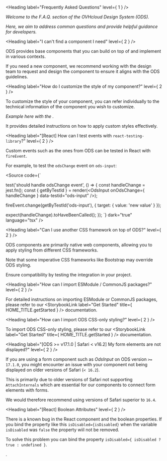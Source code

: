
<Meta title="OVHcloud Design System/F.A.Q." />

<Heading label="Frequently Asked Questions" level={ 1 } />

*Welcome to the F.A.Q. section of the OVHcloud Design System (ODS).*

*Here, we aim to address common questions and provide helpful guidance for developers.*

<Heading label="I can't find a component I need" level={ 2 } />

ODS provides base components that you can build on top of and implement in various contexts.

If you need a new component, we recommend working with the design team to request and design the component to ensure it aligns with the ODS guidelines.

<Heading label="How do I customize the style of my component?" level={ 2 } />

To customize the style of your component, you can refer individually to the technical information of the component you wish to customize.

*Example here with the [<OdsLink label="Accordion component" />](?path=/docs/ods-components-accordion--technical-information#style-customization).*

It provides detailed instructions on how to apply custom styles effectively.

<Heading label="[React] How can I test events with `react-testing-library`?" level={ 2 } />

Custom events such as the ones from ODS can be tested in React with `fireEvent`.

For example, to test the `odsChange` event on `ods-input`:

<Source code={`

test('should handle odsChange event', () => {
  const handleChange = jest.fn();
  const { getByTestId } = render(<OdsInput onOdsChange={ handleChange } data-testid="ods-input" />);

  fireEvent.change(getByTestId('ods-input'), { target: { value: 'new value' } });

  expect(handleChange).toHaveBeenCalled();
});
`}
        dark="true"
        language="tsx" />

<Heading label="Can I use another CSS framework on top of ODS?" level={ 2 } />

ODS components are primarily native web components, allowing you to apply styling from different CSS frameworks.

Note that some imperative CSS frameworks like Bootstrap may override ODS styling.

Ensure compatibility by testing the integration in your project.

<Heading label="How can I import ESModule / CommonJS packages?" level={ 2 } />

For detailed instructions on importing ESModule or CommonJS packages, please refer to our <StorybookLink label="Get Started" title={ HOME_TITLE.getStarted } /> documentation.

<Heading label="How can I import ODS CSS-only styling?" level={ 2 } />

To import ODS CSS-only styling, please refer to our <StorybookLink label="Get Started" title={ HOME_TITLE.getStarted } /> documentation.

<Heading label="[ODS >= v17.1.0 | Safari < v16.2] My form elements are not displayed?" level={ 2 } />

If you are using a form component such as *OdsInput* on ODS version `>= 17.1.0`, you might encounter an issue with your component not being displayed on older versions of Safari (`< 16.2`).

This is primarily due to older versions of Safari not supporting `AttachInternals` which are essential for our components to connect form elements with forms.

We would therefore recommend using versions of Safari superior to `16.4`.

<Heading label="[React] Boolean Attributes" level={ 2 } />

There is a known bug in the React component and the boolean properties. If you bind the property like this `isDisabled={isDisabled}` when the variable `isDisabled` was `false` the property wiil not be removed.

To solve this problem you can bind the property `isDisabled={ isDisabled ? true : undefined }`.

<OdsLink href="https://github.com/facebook/react/issues/9230?fbclid=IwAR1VhQVMpSy3VkGWCOjpwO60y6PxXJOcwdvE88AX1TjBxDaHfwsfHJYeOJU#issuecomment-1094149596" label="Issue Source" target="_blank" />.
